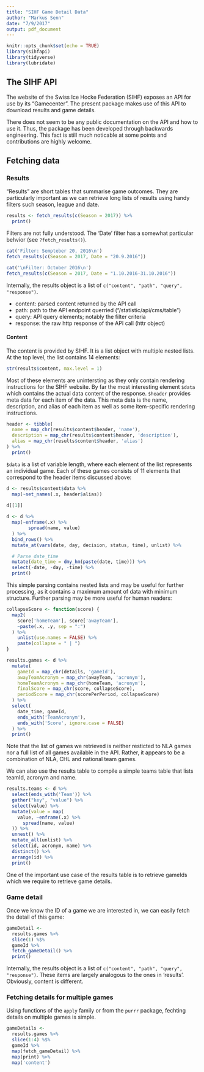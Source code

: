 ```yaml
---
title: "SIHF Game Detail Data"
author: "Markus Senn"
date: "7/9/2017"
output: pdf_document
---
```


```r
knitr::opts_chunk$set(echo = TRUE)
library(sihfapi)
library(tidyverse)
library(lubridate)
```

## The SIHF API

The website of the Swiss Ice Hocke Federation (SIHF) exposes an API for use by its "Gamecenter". The present package makes use of this API to download results and game details.

There does not seem to be any public documentation on the API and how to use it. Thus, the package has been developed through backwards engineering. This fact is still much noticable at some points and contributions are highly welcome.


## Fetching data
### Results

"Results" are short tables that summarise game outcomes. They are particularly important as we can retrieve long lists of results using handy filters such season, league and date.

```r
results <- fetch_results(c(Season = 2017)) %>% 
  print()
```

Filters are not fully understood. The 'Date' filter has a somewhat particular behvior (see `?fetch_results()`).

```r
cat('Filter: Sempteber 20, 2016\n')
fetch_results(c(Season = 2017, Date = "20.9.2016"))

cat('\nFilter: October 2016\n')
fetch_results(c(Season = 2017, Date = "1.10.2016-31.10.2016"))
```


Internally, the results object is a list of `c("content", "path", "query", "response")`.  

- content: parsed content returned by the API call
- path: path to the API endpoint querried ("/statistic/api/cms/table")
- query: API query elements; notably the filter criteria
- response: the raw http response of the API call (httr object)


#### Content

The content is provided by SIHF. It is a list object with multiple nested lists. At the top level, the list contains 14 elements:

```r
str(results$content, max.level = 1)
```

Most of these elements are unintersting as they only contain rendering instructions for the SIHF website. By far the most interesting element `$data` which contains the actual data content of the response. `$header` provides meta data for each item of the data. This meta data is the name, description, and alias of each item as well as some item-specific rendering instructions.

```r
header <- tibble(
  name = map_chr(results$content$header, 'name'),
  description = map_chr(results$content$header, 'description'),
  alias = map_chr(results$content$header, 'alias') 
) %>% 
  print()
```

`$data` is a list of variable length, where each element of the list represents an individual game. Each of these games consists of 11 elements that correspond to the header items discussed above:

```r
d <- results$content$data %>% 
  map(~set_names(.x, header$alias))
  
d[[1]]
```

```r
d <- d %>% 
  map(~enframe(.x) %>% 
        spread(name, value)
  ) %>% 
  bind_rows() %>% 
  mutate_at(vars(date, day, decision, status, time), unlist) %>% 

  # Parse date_time
  mutate(date_time = dmy_hm(paste(date, time))) %>% 
  select(-date, -day, -time) %>% 
  print()
```

This simple parsing contains nested lists and may be useful for further processing, as it contains a maximum amount of data with minimum structure. Further parsing may be more useful for human readers:

```r
collapseScore <- function(score) {
  map2(
    score['homeTeam'], score['awayTeam'],
    ~paste(.x, .y, sep = ":")
  ) %>% 
    unlist(use.names = FALSE) %>% 
    paste(collapse = " | ")
}

results.games <- d %>% 
  mutate(
    gameId = map_chr(details, 'gameId'),
    awayTeamAcronym = map_chr(awayTeam, 'acronym'),
    homeTeamAcronym = map_chr(homeTeam, 'acronym'),
    finalScore = map_chr(score, collapseScore),
    periodScore = map_chr(scorePerPeriod, collapseScore)
  ) %>% 
  select(
    date_time, gameId,
    ends_with('TeamAcronym'),
    ends_with('Score', ignore.case = FALSE)
  ) %>% 
  print()
```

Note that the list of games we retrieved is neither resticted to NLA games nor a full list of all games available in the API. Rather, it appears to be a combination of NLA, CHL and national team games.

We can also use the results table to compile a simple teams table that lists teamId, acronym and name.

```r
results.teams <- d %>% 
  select(ends_with('Team')) %>% 
  gather("key", "value") %>% 
  select(value) %>% 
  mutate(value = map(
    value, ~enframe(.x) %>% 
      spread(name, value)
  )) %>% 
  unnest() %>% 
  mutate_all(unlist) %>% 
  select(id, acronym, name) %>% 
  distinct() %>% 
  arrange(id) %>% 
  print()
```

One of the important use case of the results table is to retrieve gameIds which we require to retrieve game details.


### Game detail

Once we know the ID of a game we are interested in, we can easily fetch the detail of this game:

```r
gameDetail <- 
  results.games %>% 
  slice(1) %$%
  gameId %>% 
  fetch_gameDetail() %>% 
  print()
```

Internally, the results object is a list of `c("content", "path", "query", "response")`. These items are largely analogous to the ones in 'results'. Obviously, content is different.

### Fetching details for multiple games

Using functions of the `apply` family or from the `purrr` package, fechting details on multiple games is simple.

```r
gameDetails <- 
  results.games %>% 
  slice(1:4) %$% 
  gameId %>% 
  map(fetch_gameDetail) %>% 
  map(print) %>% 
  map('content')
```
